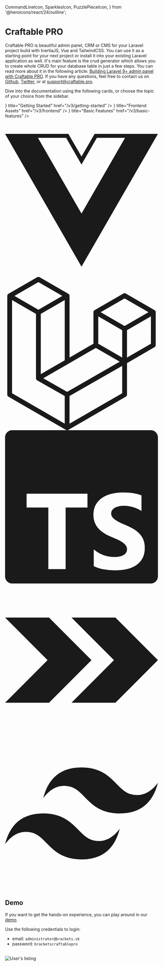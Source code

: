   CommandLineIcon,
  SparklesIcon,
  PuzzlePieceIcon,
} from '@heroicons/react/24/outline';

# Craftable PRO

Craftable PRO is beautiful admin panel, CRM or CMS for your Laravel project build with InertiaJS, Vue and TailwindCSS.
You can use it as a starting point for your next project or install it into your existing Laravel application as well.
It's main feature is the crud generator which allows you to create whole CRUD for your database table in just a few steps.
You can read more about it in the following article: [Building Laravel 9+ admin panel with Craftable PRO](https://blog.meetbrackets.com/building-laravel-9-admin-panel-with-craftable-pro-f4d7a60594db).
If you have any questions, feel free to contact us on [Github](https://github.com/BRACKETS-by-TRIAD/craftable-pro-docs), [Twitter](https://twitter.com/craftable_pro), or at [support@craftable.pro](malto:support@craftable.pro).

Dive into the documentation using the following cards, or choose the topic of your choice from the sidebar.

<Cards>
  <Card icon={<CommandLineIcon />} title="Getting Started" href="/v3/getting-started" />
  <Card icon={<SparklesIcon />} title="Frontend Assets" href="/v3/frontend" />
  <Card icon={<PuzzlePieceIcon />} title="Basic Features" href="/v3/basic-features" />
</Cards>

<br />
<br />
<div className="flex items-center justify-evenly gap-x-4">
    <svg role="img" viewBox="0 0 24 24" xmlns="http://www.w3.org/2000/svg" width={80} height={80}>
        <title>Vue.js</title>
        <path fill="currentColor" d="M24,1.61H14.06L12,5.16,9.94,1.61H0L12,22.39ZM12,14.08,5.16,2.23H9.59L12,6.41l2.41-4.18h4.43Z"/>
    </svg>
    <svg role="img" viewBox="0 0 24 24" xmlns="http://www.w3.org/2000/svg" width={75} height={75}>
        <title>Laravel</title>
        <path fill="currentColor" d="M23.642 5.43a.364.364 0 01.014.1v5.149c0 .135-.073.26-.189.326l-4.323 2.49v4.934a.378.378 0 01-.188.326L9.93 23.949a.316.316 0 01-.066.027c-.008.002-.016.008-.024.01a.348.348 0 01-.192 0c-.011-.002-.02-.008-.03-.012-.02-.008-.042-.014-.062-.025L.533 18.755a.376.376 0 01-.189-.326V2.974c0-.033.005-.066.014-.098.003-.012.01-.02.014-.032a.369.369 0 01.023-.058c.004-.013.015-.022.023-.033l.033-.045c.012-.01.025-.018.037-.027.014-.012.027-.024.041-.034H.53L5.043.05a.375.375 0 01.375 0L9.93 2.647h.002c.015.01.027.021.04.033l.038.027c.013.014.02.03.033.045.008.011.02.021.025.033.01.02.017.038.024.058.003.011.01.021.013.032.01.031.014.064.014.098v9.652l3.76-2.164V5.527c0-.033.004-.066.013-.098.003-.01.01-.02.013-.032a.487.487 0 01.024-.059c.007-.012.018-.02.025-.033.012-.015.021-.03.033-.043.012-.012.025-.02.037-.028.014-.01.026-.023.041-.032h.001l4.513-2.598a.375.375 0 01.375 0l4.513 2.598c.016.01.027.021.042.031.012.01.025.018.036.028.013.014.022.03.034.044.008.012.019.021.024.033.011.02.018.04.024.06.006.01.012.021.015.032zm-.74 5.032V6.179l-1.578.908-2.182 1.256v4.283zm-4.51 7.75v-4.287l-2.147 1.225-6.126 3.498v4.325zM1.093 3.624v14.588l8.273 4.761v-4.325l-4.322-2.445-.002-.003H5.04c-.014-.01-.025-.021-.04-.031-.011-.01-.024-.018-.035-.027l-.001-.002c-.013-.012-.021-.025-.031-.04-.01-.011-.021-.022-.028-.036h-.002c-.008-.014-.013-.031-.02-.047-.006-.016-.014-.027-.018-.043a.49.49 0 01-.008-.057c-.002-.014-.006-.027-.006-.041V5.789l-2.18-1.257zM5.23.81L1.47 2.974l3.76 2.164 3.758-2.164zm1.956 13.505l2.182-1.256V3.624l-1.58.91-2.182 1.255v9.435zm11.581-10.95l-3.76 2.163 3.76 2.163 3.759-2.164zm-.376 4.978L16.21 7.087 14.63 6.18v4.283l2.182 1.256 1.58.908zm-8.65 9.654l5.514-3.148 2.756-1.572-3.757-2.163-4.323 2.489-3.941 2.27z"/>
    </svg>
    <svg role="img" viewBox="0 0 24 24" xmlns="http://www.w3.org/2000/svg" width={70} height={70}>
        <title>TypeScript</title>
        <path fill="currentColor" d="M1.125 0C.502 0 0 .502 0 1.125v21.75C0 23.498.502 24 1.125 24h21.75c.623 0 1.125-.502 1.125-1.125V1.125C24 .502 23.498 0 22.875 0zm17.363 9.75c.612 0 1.154.037 1.627.111a6.38 6.38 0 0 1 1.306.34v2.458a3.95 3.95 0 0 0-.643-.361 5.093 5.093 0 0 0-.717-.26 5.453 5.453 0 0 0-1.426-.2c-.3 0-.573.028-.819.086a2.1 2.1 0 0 0-.623.242c-.17.104-.3.229-.393.374a.888.888 0 0 0-.14.49c0 .196.053.373.156.529.104.156.252.304.443.444s.423.276.696.41c.273.135.582.274.926.416.47.197.892.407 1.266.628.374.222.695.473.963.753.268.279.472.598.614.957.142.359.214.776.214 1.253 0 .657-.125 1.21-.373 1.656a3.033 3.033 0 0 1-1.012 1.085 4.38 4.38 0 0 1-1.487.596c-.566.12-1.163.18-1.79.18a9.916 9.916 0 0 1-1.84-.164 5.544 5.544 0 0 1-1.512-.493v-2.63a5.033 5.033 0 0 0 3.237 1.2c.333 0 .624-.03.872-.09.249-.06.456-.144.623-.25.166-.108.29-.234.373-.38a1.023 1.023 0 0 0-.074-1.089 2.12 2.12 0 0 0-.537-.5 5.597 5.597 0 0 0-.807-.444 27.72 27.72 0 0 0-1.007-.436c-.918-.383-1.602-.852-2.053-1.405-.45-.553-.676-1.222-.676-2.005 0-.614.123-1.141.369-1.582.246-.441.58-.804 1.004-1.089a4.494 4.494 0 0 1 1.47-.629 7.536 7.536 0 0 1 1.77-.201zm-15.113.188h9.563v2.166H9.506v9.646H6.789v-9.646H3.375z"/>    </svg>
    <svg role="img" viewBox="0 0 24 24" xmlns="http://www.w3.org/2000/svg" width={85} height={85}>
        <title>Inertia</title>
        <path fill="currentColor" d="M6.901 5.331H0L6.669 12 0 18.669h6.901L13.571 12 6.9 5.331zm10.43 0H10.43L17.099 12l-6.67 6.669h6.902L24 12l-6.669-6.669z"/>
    </svg>
    <svg role="img" viewBox="0 0 24 24" xmlns="http://www.w3.org/2000/svg" width={80} height={80}>
        <title>Tailwind CSS</title>
        <path fill="currentColor" d="M12.001,4.8c-3.2,0-5.2,1.6-6,4.8c1.2-1.6,2.6-2.2,4.2-1.8c0.913,0.228,1.565,0.89,2.288,1.624 C13.666,10.618,15.027,12,18.001,12c3.2,0,5.2-1.6,6-4.8c-1.2,1.6-2.6,2.2-4.2,1.8c-0.913-0.228-1.565-0.89-2.288-1.624 C16.337,6.182,14.976,4.8,12.001,4.8z M6.001,12c-3.2,0-5.2,1.6-6,4.8c1.2-1.6,2.6-2.2,4.2-1.8c0.913,0.228,1.565,0.89,2.288,1.624 c1.177,1.194,2.538,2.576,5.512,2.576c3.2,0,5.2-1.6,6-4.8c-1.2,1.6-2.6,2.2-4.2,1.8c-0.913-0.228-1.565-0.89-2.288-1.624 C10.337,13.382,8.976,12,6.001,12z"/>
    </svg>
</div>

## Demo

If you want to get the hands-on experience, you can play around in our [demo](https://demo.craftable.pro/).

Use the following credentials to login:

- email: `administrator@brackets.sk`
- password: `bracketscraftablepro`

<br />
<Image alt="User's listing" src="/images/demo.png" />
